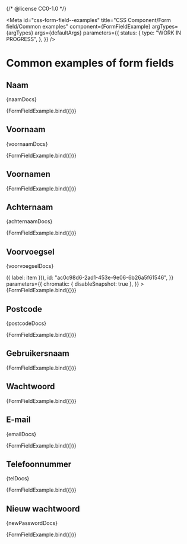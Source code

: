 {/* @license CC0-1.0 */}


<Meta
  id="css-form-field--examples"
  title="CSS Component/Form field/Common examples"
  component={FormFieldExample}
  argTypes={argTypes}
  args={defaultArgs}
  parameters={{
    status: {
      type: "WORK IN PROGRESS",
    },
  }}
/>

# Common examples of form fields

## Naam

<Markdown>{naamDocs}</Markdown>

<Canvas>
  <Story
    name="Naam"
    args={{
      control: "text",
      type: "text",
      label: "Naam",
      minLength: 1,
      maxLength: 412, // 200 + 1 + 10 + 1 + 200,
      required: true,
      autoComplete: "name",
      spellcheck: "false",
      id: "4c6d647b-bacd-437f-b160-6304353ddbdd",
    }}
    parameters={{
      chromatic: { disableSnapshot: true },
    }}
  >
    {FormFieldExample.bind({})}
  </Story>
</Canvas>

## Voornaam

<Markdown>{voornaamDocs}</Markdown>

<Canvas>
  <Story
    name="Voornaam"
    args={{
      control: "text",
      type: "text",
      label: "Voornaam",
      required: true,
      minLength: 1,
      maxLength: 200,
      spellcheck: "false",
      autoComplete: "given-name",
      id: "af0084ba-cef6-489d-a876-1da92277624c",
    }}
    parameters={{
      chromatic: { disableSnapshot: true },
    }}
  >
    {FormFieldExample.bind({})}
  </Story>
</Canvas>

## Voornamen

<Canvas>
  <Story
    name="Voornamen"
    args={{
      control: "text",
      type: "text",
      label: "Voornaam (1 of meerdere)",
      minLength: 1,
      maxLength: 200,
      spellcheck: "false",
      required: true,
      id: "8ad75c24-32b9-4558-9057-9b5b327f9b70",
    }}
    parameters={{
      chromatic: { disableSnapshot: true },
    }}
  >
    {FormFieldExample.bind({})}
  </Story>
</Canvas>

## Achternaam

<Markdown>{achternaamDocs}</Markdown>

<Canvas>
  <Story
    name="Achternaam"
    args={{
      control: "text",
      type: "text",
      label: "Achternaam",
      minLength: 1,
      maxLength: 200,
      required: true,
      spellcheck: "false",
      autoComplete: "family-name",
      id: "12719913-e6d1-43a9-8068-239f609abea0",
    }}
    parameters={{
      chromatic: { disableSnapshot: true },
    }}
  >
    {FormFieldExample.bind({})}
  </Story>
</Canvas>

## Voorvoegsel

<Markdown>{voorvoegselDocs}</Markdown>

<Canvas>
  <Story
    name="Voorvoegsel"
    args={{
      control: "text",
      type: "text",
      label: "Voorvoegsel",
      minLength: 1,
      maxLength: 10,
      required: false,
      spellcheck: "false",
      datalist: voorvoegsels.map((item) => ({ label: item })),
      id: "ac0c98d6-2ad1-453e-9e06-6b26a5f61546",
    }}
    parameters={{
      chromatic: { disableSnapshot: true },
    }}
  >
    {FormFieldExample.bind({})}
  </Story>
</Canvas>

## Postcode

<Markdown>{postcodeDocs}</Markdown>

<Canvas>
  <Story
    name="Postcode"
    args={{
      control: "text",
      type: "text",
      label: "Postcode",
      spellcheck: "false",
      autoComplete: "postal-code",
      id: "16e1fde4-94e2-4848-9cae-27679070bc93",
    }}
    parameters={{
      chromatic: { disableSnapshot: true },
    }}
  >
    {FormFieldExample.bind({})}
  </Story>
</Canvas>

## Gebruikersnaam

<Canvas>
  <Story
    name="Gebruikersnaam"
    args={{
      control: "text",
      type: "text",
      label: "Gebruikersnaam",
      spellcheck: "false",
      autoComplete: "username",
      id: "6b4dc32d-1a12-496b-bfe6-19470f48f156",
    }}
    parameters={{
      chromatic: { disableSnapshot: true },
    }}
  >
    {FormFieldExample.bind({})}
  </Story>
</Canvas>

## Wachtwoord

<Canvas>
  <Story
    name="Wachtwoord"
    args={{
      control: "text",
      type: "password",
      label: "Wachtwoord",
      autoComplete: "current-password",
      spellcheck: "false",
      id: "0e462594-7b98-4755-ad8e-3a661df6da05",
    }}
    parameters={{
      chromatic: { disableSnapshot: true },
    }}
  >
    {FormFieldExample.bind({})}
  </Story>
</Canvas>

## E-mail

<Markdown>{emailDocs}</Markdown>

<Canvas>
  <Story
    name="E-mail"
    args={{
      control: "text",
      type: "email",
      label: "E-mailadres",
      description: "Wij sturen op dit e-mailadres de ontvangstbevestiging en we nemen via e-mail contact met u op.",
      required: true,
      autoComplete: "email",
      spellcheck: "false",
      id: "ba119f18-ce9d-42d7-8d32-cdfbc6531137",
    }}
    parameters={{
      chromatic: { disableSnapshot: true },
    }}
  >
    {FormFieldExample.bind({})}
  </Story>
</Canvas>

## Telefoonnummer

<Markdown>{telDocs}</Markdown>

<Canvas>
  <Story
    name="Telefoonnummer"
    args={{
      control: "text",
      type: "tel",
      label: "Telefoonnummer",
      description: "Wij bellen u als de afspraak onverwacht niet door kan gaan. We sturen dan ook een e-mail.",
      autoComplete: "tel",
      spellcheck: "false",
      id: "88b391aa-7b6b-4e86-8033-e810ee4e847e",
    }}
    parameters={{
      chromatic: { disableSnapshot: true },
    }}
  >
    {FormFieldExample.bind({})}
  </Story>
</Canvas>

## Nieuw wachtwoord

<Markdown>{newPasswordDocs}</Markdown>

<Canvas>
  <Story
    name="Nieuw wachtwoord"
    args={{
      control: "text",
      type: "password",
      label: "Nieuw wachtwoord",
      autoComplete: "new-password",
      spellcheck: "false",
      id: "6dcec3ba-eb91-4173-af55-1b229688d3f7",
    }}
    parameters={{
      chromatic: { disableSnapshot: true },
    }}
  >
    {FormFieldExample.bind({})}
  </Story>
</Canvas>

